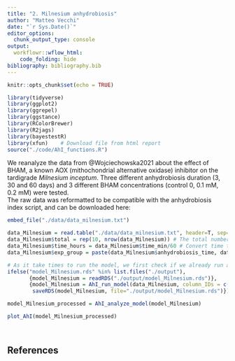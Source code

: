 ```yaml
---
title: "2. Milnesium anhydrobiosis"
author: "Matteo Vecchi"
date: "`r Sys.Date()`"
editor_options:
  chunk_output_type: console
output: 
  workflowr::wflow_html:
    code_folding: hide 
bibliography: bibliography.bib
---
```


```r
knitr::opts_chunk$set(echo = TRUE)
```

```r
library(tidyverse)
library(ggplot2)
library(ggrepel)
library(ggstance)
library(RColorBrewer)
library(R2jags)
library(bayestestR)
library(xfun)    # Download file from html report
source("./code/AhI_functions.R")
```

We reanalyze the data from @Wojciechowska2021 about the effect of BHAM, a known AOX (mithochondrial alternative oxidase) inhibitor on the tardigrade *Milnesium inceptum*. Three different anhydrobiosis duration (3, 30 and 60 days) and 3 different BHAM  concentrations (control 0, 0.1 mM, 0.2 mM) were tested.  
The raw data was reformatted to be compatible with the anhydrobiosis index script, and can be downloaded here:
```r
embed_file("./data/data_milnesium.txt")
```

```r
data_Milnesium = read.table("./data/data_milnesium.txt", header=T, sep="\t")
data_Milnesium$total = rep(10, nrow(data_Milnesium)) # The total number of individuals analyzed for each replicate was 10
data_Milnesium$time_hours = data_Milnesium$time_min/60 # Convert time to hours
data_Milnesium$exp_group = paste(data_Milnesium$anhydrobiosis_time, data_Milnesium$treatment) # Merge together anhydrobiosis time and treatment
```

```r
# As it take times to run the model, we first check if we already run and saved it
ifelse("model_Milnesium.rds" %in% list.files("./output"),
       {model_Milnesium = readRDS("./output/model_Milnesium.rds")},
       {model_Milnesium = AhI_run_model(data_Milnesium, column_IDs = c(8,7,5,6))
        saveRDS(model_Milnesium, file="./output/model_Milnesium.rds")})

model_Milnesium_processed = AhI_analyze_model(model_Milnesium)

plot_AhI(model_Milnesium_processed)
```

```r

```

```r

```

## References


